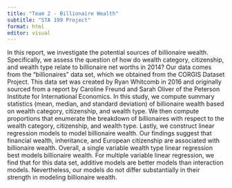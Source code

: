 ```yaml
---
title: "Team 2 - Billionaire Wealth"
subtitle: "STA 199 Project"
format: html
editor: visual
---
```


In this report, we investigate the potential sources of billionaire wealth. Specifically, we assess the question of how do wealth category, citizenship, and wealth type relate to billionaire net worths in 2014? Our data comes from the "billionaires" data set, which we obtained from the CORGIS Dataset Project. This data set was created by Ryan Whitcomb in 2016 and originally sourced from a report by Caroline Freund and Sarah Oliver of the Peterson Institute for International Economics. In this study, we compute summary statistics (mean, median, and standard deviation) of billionaire wealth based on wealth category, citizenship, and wealth type. We then compute proportions that enumerate the breakdown of billionaires with respect to the wealth category, citizenship, and wealth type. Lastly, we construct linear regression models to model billionaire wealth. Our findings suggest that financial wealth, inheritance, and European citizenship are associated with billionaire wealth. Overall, a single variable wealth type linear regression best models billionaire wealth. For multiple variable linear regression, we find that for this data set, additive models are better models than interaction models. Nevertheless, our models do not differ substantially in their strength in modeling billionaire wealth.
